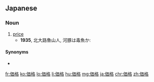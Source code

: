 {{also|價格|价格}}
==Japanese==
{{ja-kanjitab|か|かく|yomi=on}}

===Noun===
{{ja-noun|かかく|kyu=價格}}

# [[price]]
#* '''1935''', 北大路魯山人, 河豚は毒魚か:
#*: {{ja-usex|この'''価格'''も一流料理屋では、もとより問題ではない。|この '''かかく''' も いちりゅう りょうり-や で は、 もとより もんだい で は ない。|Nor would this price be any sort of issue at a first-class restaurant.}}

====Synonyms====
* {{ja-r|値段|ねだん}}

[[fr:価格]]
[[ko:価格]]
[[lo:価格]]
[[li:価格]]
[[hu:価格]]
[[mg:価格]]
[[ja:価格]]
[[chr:価格]]
[[zh:価格]]